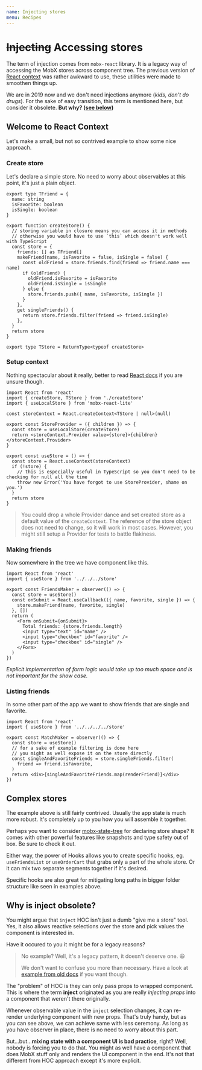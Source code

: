 ```yaml
---
name: Injecting stores
menu: Recipes
---
```


# ~~Injecting~~ Accessing stores

The term of injection comes from `mobx-react` library. It is a legacy way of accessing the MobX stores across component tree. The previous version of [React context][context-article] was rather awkward to use, these utilities were made to smoothen things up.

We are in 2019 now and we don't need injections anymore (_kids, don't do drugs_). For the sake of easy transition, this term is mentioned here, but consider it obsolete. **But why? ([see below](#why-is-inject-obsolete))**

## Welcome to React Context

Let's make a small, but not so contrived example to show some nice approach.

### Create store

Let's declare a simple store. No need to worry about observables at this point, it's just a plain object.

```tsx
export type TFriend = {
  name: string
  isFavorite: boolean
  isSingle: boolean
}

export function createStore() {
  // storing variable in closure means you can access it in methods
  // otherwise you would have to use `this` which doesn't work well with TypeScript
  const store = {
    friends: [] as TFriend[]
    makeFriend(name, isFavorite = false, isSingle = false) {
      const oldFriend = store.friends.find(friend => friend.name === name)
      if (oldFriend) {
        oldFriend.isFavorite = isFavorite
        oldFriend.isSingle = isSingle
      } else {
        store.friends.push({ name, isFavorite, isSingle })
      }
    },
    get singleFriends() {
      return store.friends.filter(friend => friend.isSingle)
    },
  }
  return store
}

export type TStore = ReturnType<typeof createStore>
```

### Setup context

Nothing spectacular about it really, better to read [React docs](context) if you are unsure though.

```tsx
import React from 'react'
import { createStore, TStore } from './createStore'
import { useLocalStore } from 'mobx-react-lite'

const storeContext = React.createContext<TStore | null>(null)

export const StoreProvider = ({ children }) => {
  const store = useLocalStore(createStore)
  return <storeContext.Provider value={store}>{children}</storeContext.Provider>
}

export const useStore = () => {
  const store = React.useContext(storeContext)
  if (!store) {
    // this is especially useful in TypeScript so you don't need to be checking for null all the time
    throw new Error('You have forgot to use StoreProvider, shame on you.')
  }
  return store
}
```

> You could drop a whole Provider dance and set created store as a default value of the `createContext`. The reference of the store object does not need to change, so it will work in most cases. However, you might still setup a Provider for tests to battle flakiness.

### Making friends

Now somewhere in the tree we have component like this.

```tsx
import React from 'react'
import { useStore } from '../../../store'

export const FriendsMaker = observer(() => {
  const store = useStore()
  const onSubmit = React.useCallback(({ name, favorite, single }) => {
    store.makeFriend(name, favorite, single)
  }, [])
  return (
    <Form onSubmit={onSubmit}>
      Total friends: {store.friends.length}
      <input type="text" id="name" />
      <input type="checkbox" id="favorite" />
      <input type="checkbox" id="single" />
    </Form>
  )
})
```

_Explicit implementation of form logic would take up too much space and is not important for the show case._

### Listing friends

In some other part of the app we want to show friends that are single and favorite.

```tsx
import React from 'react'
import { useStore } from '../../../../store'

export const MatchMaker = observer(() => {
  const store = useStore()
  // for a sake of example filtering is done here
  // you might as well expose it on the store directly
  const singleAndFavoriteFriends = store.singleFriends.filter(
    friend => friend.isFavorite,
  )
  return <div>{singleAndFavoriteFriends.map(renderFriend)}</div>
})
```

## Complex stores

The example above is still fairly contrived. Usually the app state is much more robust. It's completely up to you how you will assemble it together.

Perhaps you want to consider [mobx-state-tree] for declaring store shape? It comes with other powerful features like snapshots and type safety out of box. Be sure to check it out.

Either way, the power of Hooks allows you to create specific hooks, eg. `useFriendsList` or `useOrderCart` that grabs only a part of the whole store. Or it can mix two separate segments together if it's desired.

Specific hooks are also great for mitigating long paths in bigger folder structure like seen in examples above.

## Why is inject obsolete?

You might argue that `inject` HOC isn't just a dumb "give me a store" tool. Yes, it also allows reactive selections over the store and pick values the component is interested in.

Have it occured to you it might be for a legacy reasons?


> No example? Well, it's a legacy pattern, it doesn't deserve one. <Emoji>😆</Emoji>
>
> We don't want to confuse you more than necessary. Have a look at [example from old docs][inject] if you want though.

The "problem" of HOC is they can only pass props to wrapped component. This is where the term **inject** originated as you are really _injecting props_ into a component that weren't there originally.

Whenever observable value in the `inject` selection changes, it can re-render underlying component with new props. That's truly handy, but as you can see above, we can achieve same with less ceremony. As long as you have observer in place, there is no need to worry about this part.

But...but...**mixing state with a component UI is bad practice**, right? Well, nobody is forcing you to do that. You might as well have a component that does MobX stuff only and renders the UI component in the end. It's not that different from HOC approach except it's more explicit.

[context]: https://reactjs.org/docs/context.html
[context-article]: https://markpollmann.com/react-context/
[mobx-state-tree]: https://github.com/mobxjs/mobx-state-tree
[inject]: https://github.com/mobxjs/mobx-react/tree/20ed293a38a7212a2ff66de7639ce0c79aa911c0#customizing-inject

